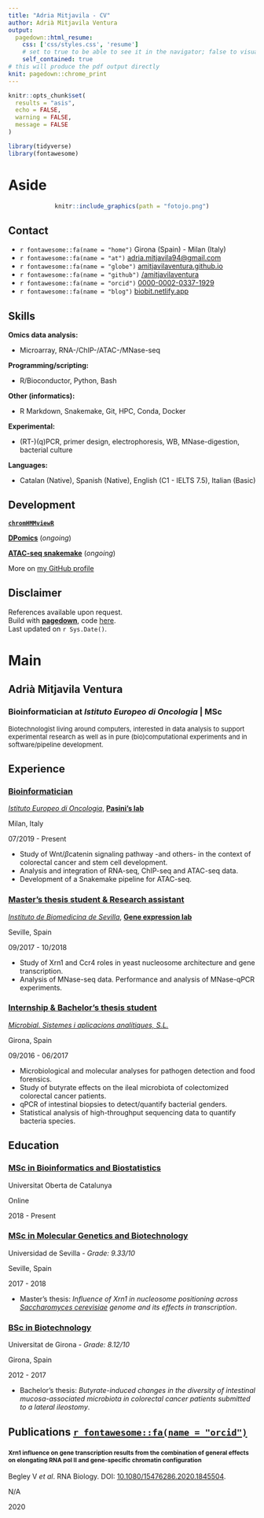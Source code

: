 ```yaml
---
title: "Adria Mitjavila - CV"
author: Adrià Mitjavila Ventura
output:
  pagedown::html_resume:
    css: ['css/styles.css', 'resume']
    # set to true to be able to see it in the navigator; false to visualize in the RStudio viewer
    self_contained: true
# this will produce the pdf output directly
knit: pagedown::chrome_print
---
```



```r
knitr::opts_chunk$set(
  results = "asis", 
  echo = FALSE,
  warning = FALSE,
  message = FALSE
)

library(tidyverse)
library(fontawesome)
```


# Aside

<center>
```r
knitr::include_graphics(path = "fotojo.png")
```
</center>

## Contact {#contact}

-   `r fontawesome::fa(name = "home")` Girona (Spain) - Milan (Italy)
-   `r fontawesome::fa(name = "at")` [adria.mitjavila94\@gmail.com](mailto:adria.mitjavila94@gmail.com){.email}
-   `r fontawesome::fa(name = "globe")` [amitjavilaventura.github.io](https://amitjavilaventura.github.io){target="_blank"}
-   `r fontawesome::fa(name = "github")` [/amitjavilaventura](https://github.com/amitjavilaventura){target="_blank"}
-   `r fontawesome::fa(name = "orcid")` [0000-0002-0337-1929](https://orcid.org/0000-0002-0337-1929){target="_blank"}
-   `r fontawesome::fa(name = "blog")` [biobit.netlify.app](https://biobit.netlify.app){target="_blank"}


## Skills {#skills}

**Omics data analysis:**

-   Microarray, RNA-/ChIP-/ATAC-/MNase-seq

**Programming/scripting:**

-   R/Bioconductor, Python, Bash

**Other (informatics):**

-   R Markdown, Snakemake, Git, HPC, Conda, Docker

**Experimental:**

-   (RT-)(q)PCR, primer design, electrophoresis, WB, MNase-digestion, bacterial culture

**Languages:**

-   Catalan (Native), Spanish (Native), English (C1 - IELTS 7.5), Italian (Basic)

## Development

**[`chromHMMviewR`](https://amitjavilaventura.github.io/chromHMMviewR/)**

**[DPomics](https://github.com/amitjavilaventura/DPomics)** (*ongoing*)

**[ATAC-seq snakemake](https://github.com/amitjavilaventura/ATACseq-snakemake)** (*ongoing*)

More on [my GitHub profile](https://github.com/amitjavilaventura)


## Disclaimer {#disclaimer}

References available upon request.<br>
Build with [**pagedown**](https://github.com/rstudio/pagedown), code [here](https://github.com/amitjavilaventura/CVs/blob/main/cv-pagedown/amitjavila_resume.Rmd).<br>
Last updated on `r Sys.Date()`.


# Main

## Adrià Mitjavila Ventura {#title}

### Bioinformatician at *Istituto Europeo di Oncologia*  |  MSc

<p style="font-size:13px">Biotechnologist living around computers, interested in data analysis to support experimental research as well as in pure (bio)computational experiments and in software/pipeline development.</p>

## Experience {data-icon="laptop"}

<!--
### Master's thesis student

*[Universitat Oberta de Catalunya (UOC)](https://estudis.uoc.edu/ca/masters-universitaris/bioinformatica-bioestadistica/presentacio)*

Online

xx/2021 - Present

* Analysis of the colorectal cancer ignorome.
* Differential expression analysis in microarray and RNA-seq data.

-->


### [Bioinformatician](https://amitjavilaventura.github.io/research/003-ieo/){target="_blank"}

*[Istituto Europeo di Oncologia](https://www.research.ieo.it/){target="_blank"}*, **[Pasini's lab](https://www.research.ieo.it/research-and-technology/principal-investigators/epigenetic-mechanisms-in-cancer/){target="_blank"}**

Milan, Italy

07/2019 - Present

* Study of Wnt/$\beta$catenin signaling pathway -and others- in the context of colorectal cancer and stem cell development.
* Analysis and integration of RNA-seq, ChIP-seq and ATAC-seq data.
* Development of a Snakemake pipeline for ATAC-seq.

### [Master's thesis student & Research assistant](https://amitjavilaventura.github.io/research/002-ibis/){target="_blank"}

*[Instituto de Biomedicina de Sevilla](ibis-sevilla.es){target="_blank"}*, **[Gene expression lab](https://www.ibis-sevilla.es/investigacion/oncohematologia-y-genetica/expresion-genica/chavez-de-diego-sebastian.aspx){target="_blank"}**

Seville, Spain

09/2017 - 10/2018

* Study of Xrn1 and Ccr4 roles in yeast nucleosome architecture and gene transcription.
* Analysis of MNase-seq data. Performance and analysis of MNase-qPCR experiments.

### [Internship & Bachelor's thesis student](https://amitjavilaventura.github.io/research/001-microbial/){target="_blank"}

*[Microbial. Sistemes i aplicacions analítiques, S.L.](https://www.microbial-systems.com/){target="_blank"}*

Girona, Spain

09/2016 - 06/2017

* Microbiological and molecular analyses for pathogen detection and food forensics.
* Study of butyrate effects on the ileal microbiota of colectomized colorectal cancer patients.
* qPCR of intestinal biopsies to detect/quantify bacterial genders. 
* Statistical analysis of high-throughput sequencing data to quantify bacteria species.

## Education {data-icon="graduation-cap" data-concise="true"}

### [MSc in Bioinformatics and Biostatistics](https://estudios.uoc.edu/es/masters-universitarios/bioinformatica-bioestadistica/presentacion){target="_blank"}

Universitat Oberta de Catalunya

Online

2018 - Present

<!--
- Master's thesis: *xxx*.
-->

### [MSc in Molecular Genetics and Biotechnology](https://masteroficial.us.es/gmb/){target="_blank"}

Universidad de Sevilla - *Grade: 9.33/10*

Seville, Spain

2017 - 2018

- Master's thesis: *Influence of Xrn1 in nucleosome positioning across <ins>Saccharomyces cerevisiae</ins> genome and its effects in transcription*.

### [BSc in Biotechnology](https://www.udg.edu/en/estudia/Oferta-formativa/Graus/Fitxes?IDE=993&ID=3103G0215){target="_blank"}

Universitat de Girona - *Grade: 8.12/10*

Girona, Spain

2012 - 2017

- Bachelor's thesis: *Butyrate-induced changes in the diversity of intestinal mucosa-associated microbiota in colorectal cancer patients submitted to a lateral ileostomy*.

## Publications [`r fontawesome::fa(name = "orcid")`](https://orcid.org/0000-0002-0337-1929) {data-icon="book"}

### <span style="font-size:12px"> Xrn1 influence on gene transcription results from the combination of general effects on elongating RNA pol II and gene-specific chromatin configuration</span>

Begley V *et al*. RNA Biology. DOI: [10.1080/15476286.2020.1845504](https://doi.org/10.1080/15476286.2020.1845504){target="_blank"}.

N/A

2020